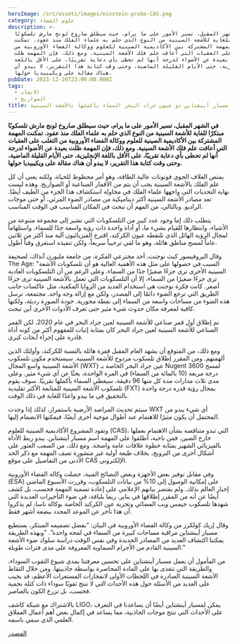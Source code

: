 ```yaml
---
heroImage: /src/assets/images/einstein-probe-CAS.png
category: علوم الفضاء
description: >-
  في الشهر المقبل، تسير الأمور على ما يرام، حيث سيطلق صاروخ لونج مارش تلسكوبًا
  مبتكرًا للغاية للأشعة السينية من النوع الذي حلم به علماء الفلك منذ عقود. تمكنت
  المهمة المشتركة بين الأكاديمية الصينية للعلوم ووكالة الفضاء الأوروبية من
  التغلب على العقبات التي أعاقت علم فلك الأشعة السينية. ومع ذلك، فإن المهمة ظلت
  بعيدة عن الأضواء لدرجة أنها لم تحظى بأي دعاية تقريبًا، على الأقل باللغة
  الإنجليزية، حتى الأيام القليلة الماضية، وحتى وقت كتابة هذا التقرير، لا يبدو أن
  هناك مقالة على ويكيبيديا حولها.
pubDate: 2023-12-26T23:00:00.000Z
tags:
  - الابحات
  - الصواريخ
title: سوف يلتقط مسبار أينشتاين ذو عيون جراد البحر السماء بأكملها بالأشعة السينية
---
```


**في الشهر المقبل، تسير الأمور على ما يرام، حيث سيطلق صاروخ لونج مارش تلسكوبًا مبتكرًا للغاية للأشعة السينية من النوع الذي حلم به علماء الفلك منذ عقود. تمكنت المهمة المشتركة بين الأكاديمية الصينية للعلوم ووكالة الفضاء الأوروبية من التغلب على العقبات التي أعاقت علم فلك الأشعة السينية. ومع ذلك، فإن المهمة ظلت بعيدة عن الأضواء لدرجة أنها لم تحظى بأي دعاية تقريبًا، على الأقل باللغة الإنجليزية، حتى الأيام القليلة الماضية، وحتى وقت كتابة هذا التقرير، لا يبدو أن هناك مقالة على ويكيبيديا حولها.**

يمتص الغلاف الجوي فوتونات عالية الطاقة، وهو أمر محظوظ للحياة، ولكنه يعني أن كل علم الفلك بالأشعة السينية يجب أن يتم من الأقمار الصناعية أو الصواريخ. وهذه ليست نهاية التحديات التي واجهها علماء الفلك في محاولة استكشاف هذا الجزء من الطيف أيضًا. تعد مصادر الأشعة السينية أكثر ديناميكية من مصادر الضوء المرئي، أو حتى موجات الراديو. وبالتالي، من المهم أن تبحث في المكان المناسب في الوقت المناسب.

يتطلب ذلك إما وجود عدد كبير من التلسكوبات التي تشير إلى مجموعة متنوعة من الأشياء، وانتظارها للقيام بشيء ما، أو أداة واحدة ذات رؤية واسعة جدًا للسماء. واستلهاماً لمجال الرؤية الهائل الذي تلتقطه عيون الكركند، اقترح الفيزيائيون آلية منذ أكثر من ثلاثين عاماً لمسح مناطق هائلة، وهو ما لقي ترحيباً سريعاً، ولكن تنفيذه استغرق وقتاً أطول.

وقال البروفيسور كيث نوجنت، أحد مخترعي الفكرة، من جامعة ملبورن آنذاك، لصحيفة The Age: "السبب في حصولها على مثل هذه الأهمية العالية هو أن تلسكوبات الأشعة السينية الأخرى ترى جزءًا صغيرًا جدًا من السماء. وعلى الرغم من أن التلسكوبات العادية ترى جزءًا صغيرًا من السماء، إلا أن التلسكوبات التي تعمل بالأشعة السينية ترى جزءًا أصغر. كانت فكرة نوجنت هي استخدام العديد من الزوايا المكعبة، مثل عاكسات جانب الطريق التي ترجع الضوء دائمًا إلى المصدر، ولكن مع إزالة وجه واحد. مجتمعة، ترسل هذه الضوء من مساحات واسعة من السماء إلى نقطة محورية. جودة الصورة رديئة، ولكنها كافية لمعرفة مكان حدوث شيء مثير حتى تعرف الأدوات الأخرى أين تبحث.

تم إطلاق أول قمر صناعي للأشعة السينية لعين جراد البحر في عام 2020، لكن القمر الصناعي للأشعة السينية لعين جراد البحر كان بمثابة إثبات للمفهوم أكثر من كونه أداة قادرة على إجراء أبحاث كبرى.

ومع ذلك، من المتوقع أن يشهد العام المقبل قفزة هائلة بالنسبة للكركند، وأولئك الذين ألهمتهم. ومن المقرر إطلاق تلسكوب مزدوج للأشعة السينية. سيستخدم مكون تلسكوب الأشعة السينية واسع المجال (WXT) عين جراد البحر الخاصة بـ Nugent لمسح 3600 درجة مربعة (10 بالمائة من السماء) في المرة الواحدة، بحثًا عن أي شيء مثير. وعلى مدى ثلاث مدارات مدة كل منها 96 دقيقة، سيغطي السماء بأكملها تقريبًا. سوف يقوم تلسكوب الأشعة السينية للمتابعة الأكثر تقليدية (FXT) بمجال رؤية قدره درجة واحدة بالتحقيق في ما يبدو واعدًا للغاية في ذلك الوقت.

سيتم تحديث المراصد الأرضية باستمرار، لذلك إذا وجدت WXT أي شيء يبدو من المحتمل أن يكون مثيرًا للاهتمام عند أطوال موجية أخرى أيضًا، فيمكنها الانضمام إليها.

وتقود المشروع الأكاديمية الصينية للعلوم (CAS)، التي تبدو متناقضة بشأن الاهتمام بعملها خارج الصين. فمن ناحية، أطلقوا على المهمة اسم مسبار أينشتاين. يبدو ربط الأداة بالفيزيائي الشهير بمثابة خطوة علاقات عامة واضحة. ومع ذلك، من الصعب العثور على أشكال أخرى من الترويج، بخلاف طبعة أولية غير منشورة تصف المهمة مع ذكر الحد الأدنى من التفاصيل على موقع CAS الإلكتروني.

وفي مقابل توفير بعض الأجهزة وبعض النصائح الفنية، حصلت وكالة الفضاء الأوروبية (ESA) على إمكانية الوصول إلى 10% من بيانات التلسكوب، وقررت الأسبوع الماضي إخبار العالم بذلك. ولم يقتصر بيانهم الإعلامي على إعادة تسمية المهمة فحسب، بل كشف أيضًا عن أنه من المقرر إطلاقها في يناير. ربما بلباقة، في ضوء التأخيرات العديدة التي شهدها تلسكوب جيمس ويب الفضائي وتجربة عين الكركند الخاصة بوكالة ناسا، لم يذكروا أن هذا تأخر عن الموعد المحدد ببضعة أشهر فقط.

وقال إريك كولكرز من وكالة الفضاء الأوروبية في البيان: “بفضل تصميمه المبتكر، يستطيع مسبار أينشتاين مراقبة مساحات كبيرة من السماء في لمحة واحدة”. "وبهذه الطريقة يمكننا اكتشاف العديد من المصادر الجديدة وفي نفس الوقت دراسة سلوك ضوء الأشعة السينية القادم من الأجرام السماوية المعروفة على مدى فترات طويلة."

من المأمول أن يعمل مسبار أينشتاين على تحسين معرفتنا بمدى شيوع الثقوب السوداء، والطريقة التي تتغذى بها على المادة المحاصرة بواسطة جاذبيتها. ومن خلال التقاط الأشعة السينية الصادرة في اللحظات الأولى لانفجارات المستعرات الأعظم، قد يجيب على العديد من الأسئلة حول هذه الأحداث التي لا تنتج ثقوبًا سوداء ذات كتلة نجمية فحسب، بل تزرع الكون بالعناصر.

بالاشتراك مع شبكة كاشف LIGO، يمكن لمسبار أينشتاين أيضًا أن يساعدنا في التعرف على الأحداث التي تنتج موجات الجاذبية، مما يساعد في إكمال بعض أهم أعمال العملاق العلمي الذي سمي باسمه.

[المصدر](https://www.iflscience.com/lobster-eyed-einstein-probe-will-capture-the-whole-x-ray-sky-72184)
